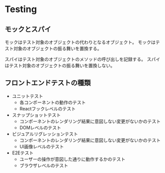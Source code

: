 # Testing

## モックとスパイ

モックはテスト対象のオブジェクトの代わりとなるオブジェクト。
モックはテスト対象のオブジェクトの振る舞いを置換する。

スパイはテスト対象のオブジェクトのメソッドの呼び出しを記録する。
スパイはテスト対象のオブジェクトの振る舞いを置換しない。

## フロントエンドテストの種類

- ユニットテスト
  - 各コンポーネントの動作のテスト
  - Reactフックレベルのテスト
- スナップショットテスト
  - コンポーネントのレンダリング結果に意図しない変更がないかのテスト
  - DOMレベルのテスト
- ビジュアルリグレッションテスト
  - コンポーネントのレンダリング結果に意図しない変更がないかのテスト
  - UI画像レベルのテスト
- E2Eテスト
  - ユーザーの操作が意図した通りに動作するかのテスト
  - ブラウザレベルのテスト
